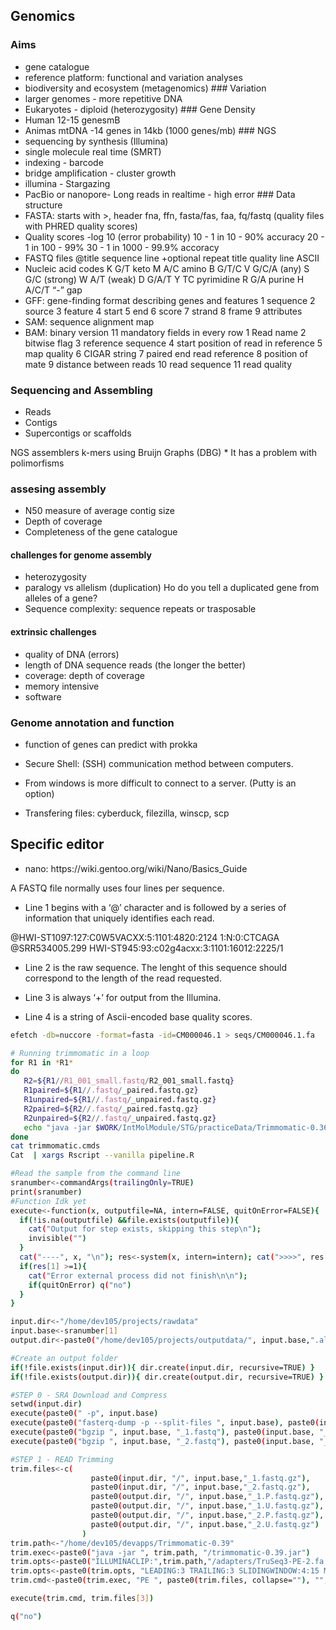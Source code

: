 ## Genomics
### Aims
 - gene catalogue
 - reference platform: functional and variation analyses
 - biodiversity and ecosystem (metagenomics)
### Variation
 - larger genomes - more repetitive DNA
 - Eukaryotes - diploid (heterozygosity)
### Gene Density
 - Human 12-15 genesmB
 - Animas mtDNA -14 genes in 14kb (1000 genes/mb)
### NGS
- sequencing by synthesis (Illumina)
- single molecule real time (SMRT)
- indexing - barcode
- bridge amplification - cluster growth
- illumina - Stargazing
- PacBio or nanopore- Long reads in realtime - high error
### Data structure
- FASTA: starts with >, header
fna, ffn, fasta/fas, faa, fq/fastq (quality files with PHRED quality scores)
- Quality scores -log 10 (error probability)
10 - 1 in 10 - 90% accuracy
20 - 1 in 100 - 99% 
30 - 1 in 1000 - 99.9% accoracy
- FASTQ files
@title
sequence line
+optional repeat title
quality line ASCII
- Nucleic acid codes
K G/T keto
M A/C amino
B G/T/C
V G/C/A (any)
S G/C (strong)
W A/T (weak)
D G/A/T
Y TC pyrimidine
R G/A purine
H A/C/T
"-" gap
- GFF: gene-finding format
describing genes and features
1 sequence
2 source
3 feature
4 start
5 end
6 score
7 strand
8 frame
9 attributes
- SAM: sequence alignment map
- BAM: binary version
11 mandatory fields in every row
1 Read name
2 bitwise flag
3 reference sequence
4 start position of read in reference
5 map quality
6 CIGAR string
7 paired end read reference
8 position of mate
9 distance between reads
10 read sequence
11 read quality

### Sequencing and Assembling
- Reads
- Contigs
- Supercontigs or scaffolds

NGS assemblers
k-mers using Bruijn Graphs (DBG)
* It has a problem with polimorfisms

### assesing assembly
- N50 measure of average contig size
- Depth of coverage
- Completeness of the gene catalogue

#### challenges for genome assembly
- heterozygosity
- paralogy vs allelism (duplication)
Ho do you tell a duplicated gene from alleles of a gene?
- Sequence complexity: sequence repeats or trasposable 

#### extrinsic challenges
- quality of DNA (errors)
- length of DNA sequence reads (the longer the better)
- coverage: depth of coverage
- memory intensive
- software

### Genome annotation and function
- function of genes can predict with prokka




- Secure Shell: (SSH) communication method between computers.
- From windows is more difficult to connect to a server. (Putty is an option)
- Transfering files: cyberduck, filezilla, winscp, scp


## Specific editor
- nano: https://wiki.gentoo.org/wiki/Nano/Basics_Guide

A FASTQ file normally uses four lines per sequence.

- Line 1 begins with a '@' character and is followed by a series of information that uniquely identifies each read.

@HWI-ST1097:127:C0W5VACXX:5:1101:4820:2124 1:N:0:CTCAGA
@SRR534005.299 HWI-ST945:93:c02g4acxx:3:1101:16012:2225/1

- Line 2 is the raw sequence. The lenght of this sequence should correspond to the length of the read requested.

- Line 3 is always '+' for output from the Illumina.

- Line 4 is a string of Ascii-encoded base quality scores.


```.bash

efetch -db=nuccore -format=fasta -id=CM000046.1 > seqs/CM000046.1.fa

# Running trimmomatic in a loop
for R1 in *R1*
do
   R2=${R1//R1_001_small.fastq/R2_001_small.fastq}
   R1paired=${R1//.fastq/_paired.fastq.gz}
   R1unpaired=${R1//.fastq/_unpaired.fastq.gz}	
   R2paired=${R2//.fastq/_paired.fastq.gz}
   R2unpaired=${R2//.fastq/_unpaired.fastq.gz}	
   echo "java -jar $WORK/IntMolModule/STG/practiceData/Trimmomatic-0.36/trimmomatic-0.36.jar PE -threads 32 -phred33 $R1 $R2 $R1paired $R1unpaired $R2paired $R2unpaired" >> trimmomatic.cmds
done
cat trimmomatic.cmds
Cat  | xargs Rscript --vanilla pipeline.R 

#Read the sample from the command line
sranumber<-commandArgs(trailingOnly=TRUE) 
print(sranumber)
#Function Idk yet
execute<-function(x, outputfile=NA, intern=FALSE, quitOnError=FALSE){
  if(!is.na(outputfile) &&file.exists(outputfile)){
    cat("Output for step exists, skipping this step\n");
    invisible("")
  }
  cat("----", x, "\n"); res<-system(x, intern=intern); cat(">>>>", res[1], "\n")
  if(res[1] >=1){ 
    cat("Error external process did not finish\n\n");
    if(quitOnError) q("no")
  }
}

input.dir<-"/home/dev105/projects/rawdata"
input.base<-sranumber[1]
output.dir<-paste0("/home/dev105/projects/outputdata/", input.base,".aln")

#Create an output folder
if(!file.exists(input.dir)){ dir.create(input.dir, recursive=TRUE) }
if(!file.exists(output.dir)){ dir.create(output.dir, recursive=TRUE) }

#STEP 0 - SRA Download and Compress
setwd(input.dir)
execute(paste0(" -p", input.base)
execute(paste0("fasterq-dump -p --split-files ", input.base), paste0(input.base, "_1.fastq"))
execute(paste0("bgzip ", input.base, "_1.fastq"), paste0(input.base, "_1.fastq.gz"))
execute(paste0("bgzip ", input.base, "_2.fastq"), paste0(input.base, "_2.fastq.gz"))

#STEP 1 - READ Trimming
trim.files<-c(
                  paste0(input.dir, "/", input.base,"_1.fastq.gz"),
                  paste0(input.dir, "/", input.base,"_2.fastq.gz"),
                  paste0(output.dir, "/", input.base,"_1.P.fastq.gz"),
                  paste0(output.dir, "/", input.base,"_1.U.fastq.gz"),
                  paste0(output.dir, "/", input.base,"_2.P.fastq.gz"),
                  paste0(output.dir, "/", input.base,"_2.U.fastq.gz")
                )
trim.path<-"/home/dev105/devapps/Trimmomatic-0.39"
trim.exec<-paste0("java -jar ", trim.path, "/trimmomatic-0.39.jar")
trim.opts<-paste0("ILLUMINACLIP:",trim.path,"/adapters/TruSeq3-PE-2.fa:2:30:10")
trim.opts<-paste0(trim.opts, "LEADING:3 TRAILING:3 SLIDINGWINDOW:4:15 MINLEN:36")
trim.cmd<-paste0(trim.exec, "PE ", paste0(trim.files, collapse=""), "", trim.opts)

execute(trim.cmd, trim.files[3])

q("no")
```